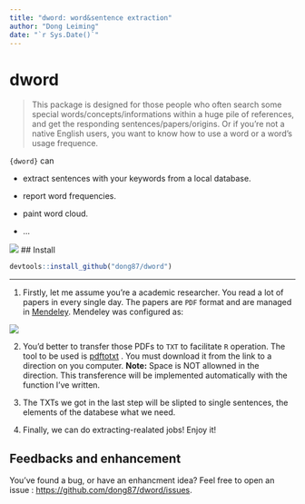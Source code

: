 ```yaml
---
title: "dword: word&sentence extraction"
author: "Dong Leiming"
date: "`r Sys.Date()`"
---
```


# dword

> This package is designed for those people who often search some special words/concepts/informations within a huge pile of references, and get the responding sentences/papers/origins. Or if you're not a native English users, you want to know how to use a word or a word's usage frequence.

`{dword}` can

- extract sentences with your keywords from a local database.

- report word frequencies.

- paint word cloud.

- ...



![](./img/dword.png)
## Install

```r
devtools::install_github("dong87/dword")
```

---

1. Firstly, let me assume you're a academic researcher. You read a lot of papers in every single day. The papers are `PDF` format and are managed in [Mendeley](https://www.mendeley.com/). Mendeley was configured as:

![](./img/mendeley.png)

2. You'd better to transfer those PDFs to `TXT` to facilitate `R` operation. The tool to be used is [pdftotxt](https://github.com/dong87/dword/blob/master/exe/pdftotext.exe) . You must download it from the link to a direction on you computer. **Note:** Space is NOT allowned in the direction. This transference will be implemented automatically with the function I've written.

3. The TXTs we got in the last step will be slipted to single sentences, the elements of the databese what we need.

4. Finally, we can do extracting-realated jobs! Enjoy it!

## Feedbacks and enhancement

You've found a bug, or have an enhancment idea? Feel free to open an issue : [https://github.com/dong87/dword/issues](https://github.com/dong87/dword/issues). 
